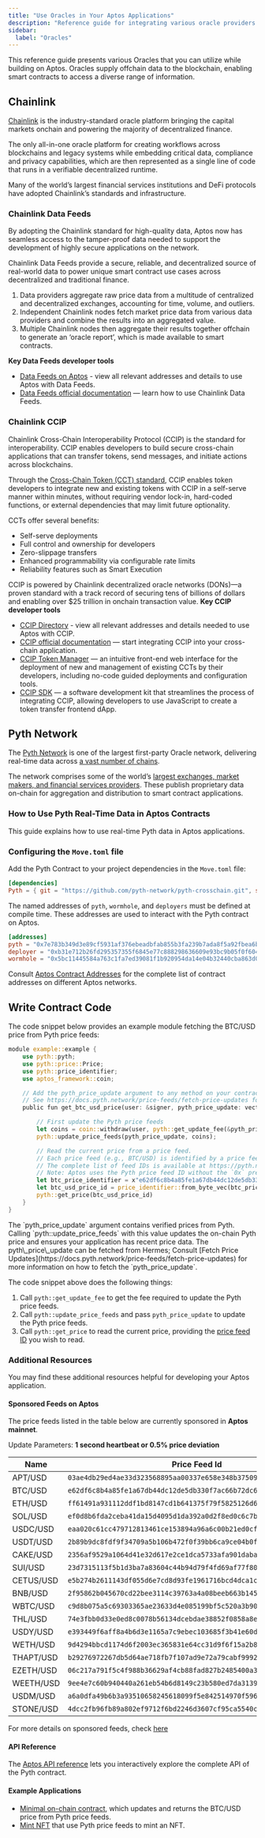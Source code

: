 ```yaml
---
title: "Use Oracles in Your Aptos Applications"
description: "Reference guide for integrating various oracle providers like Pyth Network to access off-chain data in smart contracts."
sidebar:
  label: "Oracles"
---
```



This reference guide presents various Oracles that you can utilize while building on Aptos. Oracles supply offchain data to the blockchain, enabling smart contracts to access a diverse range of information.

## Chainlink 

[Chainlink](https://chain.link/) is the industry-standard oracle platform bringing the capital markets onchain and powering the majority of decentralized finance. 

The only all-in-one oracle platform for creating workflows across blockchains and legacy systems while embedding critical data, compliance and privacy capabilities, which are then represented as a single line of code that runs in a verifiable decentralized runtime.

Many of the world’s largest financial services institutions and DeFi protocols have adopted Chainlink’s standards and infrastructure.

### Chainlink Data Feeds

By adopting the Chainlink standard for high-quality data, Aptos now has seamless access to the tamper-proof data needed to support the development of highly secure applications on the network.

Chainlink Data Feeds provide a secure, reliable, and decentralized source of real-world data to power unique smart contract use cases across decentralized and traditional finance.

1. Data providers aggregate raw price data from a multitude of centralized and decentralized exchanges, accounting for time, volume, and outliers.
2. Independent Chainlink nodes fetch market price data from various data providers and combine the results into an aggregated value.
3. Multiple Chainlink nodes then aggregate their results together offchain to generate an ‘oracle report’, which is made available to smart contracts. 

**Key Data Feeds developer tools**
- [Data Feeds on Aptos](https://docs.chain.link/data-feeds/price-feeds/addresses?page=1&testnetPage=1&network=aptos) - view all relevant addresses and details to use Aptos with Data Feeds.
- [Data Feeds official documentation](https://data.chain.link/feeds) — learn how to use Chainlink Data Feeds.

### Chainlink CCIP

Chainlink Cross-Chain Interoperability Protocol (CCIP) is the standard for interoperability. CCIP enables developers to build secure cross-chain applications that can transfer tokens, send messages, and initiate actions across blockchains.

Through the [Cross-Chain Token (CCT) standard](https://blog.chain.link/ccip-v-1-5-upgrade/), CCIP enables token developers to integrate new and existing tokens with CCIP in a self-serve manner within minutes, without requiring vendor lock-in, hard-coded functions, or external dependencies that may limit future optionality.

CCTs offer several benefits:
- Self-serve deployments
- Full control and ownership for developers
- Zero-slippage transfers
- Enhanced programmability via configurable rate limits
- Reliability features such as Smart Execution

CCIP is powered by Chainlink decentralized oracle networks (DONs)—a proven standard with a track record of securing tens of billions of dollars and enabling over $25 trillion in onchain transaction value.
**Key CCIP developer tools**
- [CCIP Directory](https://docs.chain.link/ccip/directory/mainnet/chain/aptos-mainnet) - view all relevant addresses and details needed to use Aptos with CCIP.
- [CCIP official documentation](https://docs.chain.link/ccip) — start integrating CCIP into your cross-chain application.
- [CCIP Token Manager](https://tokenmanager.chain.link/) — an intuitive front-end web interface for the deployment of new and management of existing CCTs by their developers, including no-code guided deployments and configuration tools. 
- [CCIP SDK](https://docs.chain.link/ccip/ccip-javascript-sdk) — a software development kit that streamlines the process of integrating CCIP, allowing developers to use JavaScript to create a token transfer frontend dApp. 

## Pyth Network

The [Pyth Network](https://pyth.network/) is one of the largest first-party Oracle network, delivering real-time data across [a vast number of chains](https://docs.pyth.network/price-feeds/contract-addresses).

The network comprises some of the world’s [largest exchanges, market makers, and financial services providers](https://pyth.network/publishers). These publish proprietary data on-chain for aggregation and distribution to smart contract applications.

### How to Use Pyth Real-Time Data in Aptos Contracts

This guide explains how to use real-time Pyth data in Aptos applications.

### Configuring the `Move.toml` file

Add the Pyth Contract to your project dependencies in the `Move.toml` file:

```toml copy
[dependencies]
Pyth = { git = "https://github.com/pyth-network/pyth-crosschain.git", subdir = "target_chains/aptos/contracts", rev = "main" }
```

The named addresses of `pyth`, `wormhole`, and `deployers` must be defined at compile time. These addresses are used to interact with the Pyth contract on Aptos.

```toml copy
[addresses]
pyth = "0x7e783b349d3e89cf5931af376ebeadbfab855b3fa239b7ada8f5a92fbea6b387"
deployer = "0xb31e712b26fd295357355f6845e77c888298636609e93bc9b05f0f604049f434"
wormhole = "0x5bc11445584a763c1fa7ed39081f1b920954da14e04b32440cba863d03e19625"
```

Consult [Aptos Contract Addresses](https://docs.pyth.network/price-feeds/contract-addresses/aptos) for the complete list of contract addresses on different Aptos networks.

## Write Contract Code

The code snippet below provides an example module fetching the BTC/USD price from Pyth price feeds:

```rust {21} copy
module example::example {
    use pyth::pyth;
    use pyth::price::Price;
    use pyth::price_identifier;
    use aptos_framework::coin;

    // Add the pyth_price_update argument to any method on your contract that needs to read the Pyth price.
    // See https://docs.pyth.network/price-feeds/fetch-price-updates for more information on how to fetch the pyth_price_update.
    public fun get_btc_usd_price(user: &signer, pyth_price_update: vector<vector<u8>>): Price {

        // First update the Pyth price feeds
        let coins = coin::withdraw(user, pyth::get_update_fee(&pyth_price_update));
        pyth::update_price_feeds(pyth_price_update, coins);

        // Read the current price from a price feed.
        // Each price feed (e.g., BTC/USD) is identified by a price feed ID.
        // The complete list of feed IDs is available at https://pyth.network/developers/price-feed-ids
        // Note: Aptos uses the Pyth price feed ID without the `0x` prefix.
        let btc_price_identifier = x"e62df6c8b4a85fe1a67db44dc12de5db330f7ac66b72dc658afedf0f4a415b43";
        let btc_usd_price_id = price_identifier::from_byte_vec(btc_price_identifier);
        pyth::get_price(btc_usd_price_id)
    }
}

```

<Aside type="note" emoji="ℹ️">
  The `pyth_price_update` argument contains verified prices from Pyth. Calling
  `pyth::update_price_feeds` with this value updates the on-chain Pyth price and
  ensures your application has recent price data. The pyth\_price\_update can be
  fetched from Hermes; Consult [Fetch Price Updates](https://docs.pyth.network/price-feeds/fetch-price-updates) for
  more information on how to fetch the `pyth_price_update`.
</Aside>

The code snippet above does the following things:

1. Call `pyth::get_update_fee` to get the fee required to update the Pyth price feeds.
2. Call `pyth::update_price_feeds` and pass `pyth_price_update` to update the Pyth price feeds.
3. Call `pyth::get_price` to read the current price, providing the [price feed ID](https://pyth.network/developers/price-feed-ids) you wish to read.

### Additional Resources

You may find these additional resources helpful for developing your Aptos application.

#### Sponsored Feeds on Aptos

The price feeds listed in the table below are currently sponsored in **Aptos mainnet**.

Update Parameters: **1 second heartbeat or 0.5% price deviation**

| Name      | Price Feed Id                                                      |
| --------- | ------------------------------------------------------------------ |
| APT/USD   | `03ae4db29ed4ae33d323568895aa00337e658e348b37509f5372ae51f0af00d5` |
| BTC/USD   | `e62df6c8b4a85fe1a67db44dc12de5db330f7ac66b72dc658afedf0f4a415b43` |
| ETH/USD   | `ff61491a931112ddf1bd8147cd1b641375f79f5825126d665480874634fd0ace` |
| SOL/USD   | `ef0d8b6fda2ceba41da15d4095d1da392a0d2f8ed0c6c7bc0f4cfac8c280b56d` |
| USDC/USD  | `eaa020c61cc479712813461ce153894a96a6c00b21ed0cfc2798d1f9a9e9c94a` |
| USDT/USD  | `2b89b9dc8fdf9f34709a5b106b472f0f39bb6ca9ce04b0fd7f2e971688e2e53b` |
| CAKE/USD  | `2356af9529a1064d41e32d617e2ce1dca5733afa901daba9e2b68dee5d53ecf9` |
| SUI/USD   | `23d7315113f5b1d3ba7a83604c44b94d79f4fd69af77f804fc7f920a6dc65744` |
| CETUS/USD | `e5b274b2611143df055d6e7cd8d93fe1961716bcd4dca1cad87a83bc1e78c1ef` |
| BNB/USD   | `2f95862b045670cd22bee3114c39763a4a08beeb663b145d283c31d7d1101c4f` |
| WBTC/USD  | `c9d8b075a5c69303365ae23633d4e085199bf5c520a3b90fed1322a0342ffc33` |
| THL/USD   | `74e3fbb0d33e0ed8c0078b56134dcebdae38852f0858a8ea4de4c5ea7474bd42` |
| USDY/USD  | `e393449f6aff8a4b6d3e1165a7c9ebec103685f3b41e60db4277b5b6d10e7326` |
| WETH/USD  | `9d4294bbcd1174d6f2003ec365831e64cc31d9f6f15a2b85399db8d5000960f6` |
| THAPT/USD | `b29276972267db5d64ae718fb7f107ad9e72a79cabf9992f0e9bc75ad451a7f6` |
| EZETH/USD | `06c217a791f5c4f988b36629af4cb88fad827b2485400a358f3b02886b54de92` |
| WEETH/USD | `9ee4e7c60b940440a261eb54b6d8149c23b580ed7da3139f7f08f4ea29dad395` |
| USDM/USD  | `a6a0dfa49b6b3a93510658245618099f5e842514970f596cf64fad9e0d658193` |
| STONE/USD | `4dcc2fb96fb89a802ef9712f6bd2246d3607cf95ca5540cb24490d37003f8c46` |

For more details on sponsored feeds, check [here](https://docs.pyth.network/price-feeds/sponsored-feeds)

#### API Reference

The [Aptos API reference](https://docs.pyth.network/price-feeds/api-reference/aptos) lets you interactively explore the complete API of the Pyth contract.

#### Example Applications

- [Minimal on-chain contract](https://github.com/pyth-network/pyth-examples/blob/main/price_feeds/aptos/fetch_btc_price/sources/example.move), which updates and returns the BTC/USD price from Pyth price feeds.
- [Mint NFT](https://github.com/pyth-network/pyth-examples/tree/main/price_feeds/aptos/mint_nft) that use Pyth price feeds to mint an NFT.
